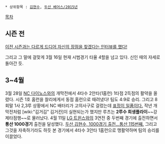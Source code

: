  * 상위항목 : [[김현수]], [[두산 베어스/2015년]]

[[목차]]
== 시즌 전 ==
[http://sports.news.naver.com/sports/index.nhn?category=baseball&ctg=news&mod=read&office_id=144&article_id=0000310076 이전 시즌과는 다르게 드디어 자신의 장점을 찾겠다는 인터뷰를 했다!]

그리고 그 말에 걸맞게 3월 16일 현재 시범경기 타율 4할을 넘고 있다. 신인 때의 자세로 돌아간 듯.

== 3~4월 ==
3월 28일 [[NC 다이노스]]와의 개막전에서 4타수 2안타(1홈런) 1타점 2득점의 활약을 올렸다. 시즌 1호 홈런을 찰리에게서 동점 홈런으로 때려냈다! 팀도 4:9로 승리. 그리고 8회말 1사 2,3루 상황에서 NC 배터리가 고의사구로 걸렀는데 [http://sports.news.naver.com/videoCenter/index.nhn?category=kbo&id=118255&gameId=20150328NCOB0&listType=game&date=20150328 표정이 일품이다.] 작년 개막전처럼 [wiki:"김거김" 김거칸]이 실현되는가 했지만 루츠는 '''2루수 희생플라이'''~~강제타점행~~로 물러났다.
4월 11일 [[LG 트윈스]]와의 3연전 중 두번째 경기에 출전하면서 '''통산 1000경기''' 출전을 달성했다. [http://www.mydaily.co.kr/new_yk/html/read.php?newsid=201504111709752220&ext=na 두산 김현수, 1000경기 출전…통산 115번째.] 그리고 그것을 자축하기라도 하듯 본 경기에서 4타수 3안타 1홈런으로 맹활약하며 팀의 승리를 이끌었다.
